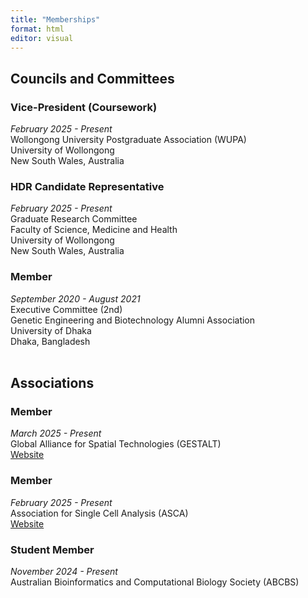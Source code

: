 ```yaml
---
title: "Memberships"
format: html
editor: visual
---
```


## Councils and Committees

### Vice-President (Coursework)

*February 2025 - Present*\
Wollongong University Postgraduate Association (WUPA)\
University of Wollongong\
New South Wales, Australia\

### HDR Candidate Representative

*February 2025 - Present*\
Graduate Research Committee\
Faculty of Science, Medicine and Health\
University of Wollongong\
New South Wales, Australia\

### Member

*September 2020 - August 2021*\
Executive Committee (2nd)\
Genetic Engineering and Biotechnology Alumni Association\
University of Dhaka\
Dhaka, Bangladesh\
\

## Associations

### Member

*March 2025 - Present*\
Global Alliance for Spatial Technologies (GESTALT)\
[Website](https://globalspatial.org)\

### Member

*February 2025 - Present*\
Association for Single Cell Analysis (ASCA)\
[Website](https://ascanet.org)\

### Student Member

*November 2024 - Present*\
Australian Bioinformatics and Computational Biology Society (ABCBS)\
